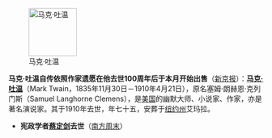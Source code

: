 [[File:MarkTwain.LOC.jpg|95px|left|马克·吐温]]

'''马克·吐温自传依照作家遗愿在他去世100周年后于本月开始出售'''（[http://epaper.bjnews.com.cn/html/2010-11/20/content_171432.htm?div=-1 新京报]）：'''[[马克·吐温]]'''（Mark Twain，1835年11月30日－1910年4月21日），原名塞姆·朗赫恩·克列门斯（Samuel Langhorne Clemens），是[[美国]]的幽默大师、小说家、作家，亦是著名演说家。其于1910年去世，年七十五，安葬于[[纽约州]]艾玛拉。

* '''宪政学者[[蔡定剑]]去世'''（[http://www.infzm.com/content/52715 南方周末]）